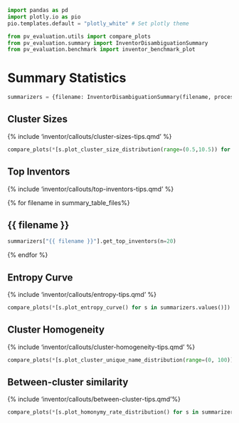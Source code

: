 ```python
import pandas as pd
import plotly.io as pio
pio.templates.default = "plotly_white" # Set plotly theme

from pv_evaluation.utils import compare_plots
from pv_evaluation.summary import InventorDisambiguationSummary
from pv_evaluation.benchmark import inventor_benchmark_plot
```

# Summary Statistics

```python
summarizers = {filename: InventorDisambiguationSummary(filename, processed_data_dir=".") for filename in {{ summary_table_files }} }
```

::: {.panel-tabset}

## Cluster Sizes

{% include 'inventor/callouts/cluster-sizes-tips.qmd' %}

```python
compare_plots(*[s.plot_cluster_size_distribution(range=(0.5,10.5)) for s in summarizers.values()])
```

## Top Inventors

{% include 'inventor/callouts/top-inventors-tips.qmd' %}

::: {.panel-tabset}

{% for filename in  summary_table_files%}

## {{ filename }}

```python
summarizers["{{ filename }}"].get_top_inventors(n=20)
```

{% endfor %}

:::

## Entropy Curve

{% include 'inventor/callouts/entropy-tips.qmd' %}

```python
compare_plots(*[s.plot_entropy_curve() for s in summarizers.values()])
```

## Cluster Homogeneity

{% include 'inventor/callouts/cluster-homogeneity-tips.qmd' %}

```python
compare_plots(*[s.plot_cluster_unique_name_distribution(range=(0, 100)) for s in summarizers.values()])
```

## Between-cluster similarity

{% include 'inventor/callouts/between-cluster-tips.qmd'%}

```python
compare_plots(*[s.plot_homonymy_rate_distribution() for s in summarizers.values()])
```

:::
